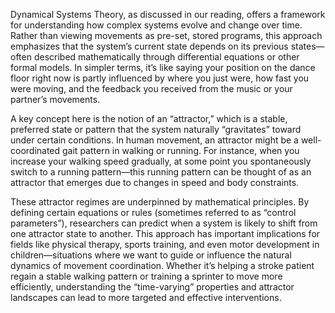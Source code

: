Dynamical Systems Theory, as discussed in our reading, offers a framework for understanding how complex systems evolve and change over time. Rather than viewing movements as pre-set, stored programs, this approach emphasizes that the system’s current state depends on its previous states—often described mathematically through differential equations or other formal models. In simpler terms, it’s like saying your position on the dance floor right now is partly influenced by where you just were, how fast you were moving, and the feedback you received from the music or your partner’s movements.

A key concept here is the notion of an “attractor,” which is a stable, preferred state or pattern that the system naturally “gravitates” toward under certain conditions. In human movement, an attractor might be a well-coordinated gait pattern in walking or running. For instance, when you increase your walking speed gradually, at some point you spontaneously switch to a running pattern—this running pattern can be thought of as an attractor that emerges due to changes in speed and body constraints.

These attractor regimes are underpinned by mathematical principles. By defining certain equations or rules (sometimes referred to as “control parameters”), researchers can predict when a system is likely to shift from one attractor state to another. This approach has important implications for fields like physical therapy, sports training, and even motor development in children—situations where we want to guide or influence the natural dynamics of movement coordination. Whether it’s helping a stroke patient regain a stable walking pattern or training a sprinter to move more efficiently, understanding the “time-varying” properties and attractor landscapes can lead to more targeted and effective interventions.